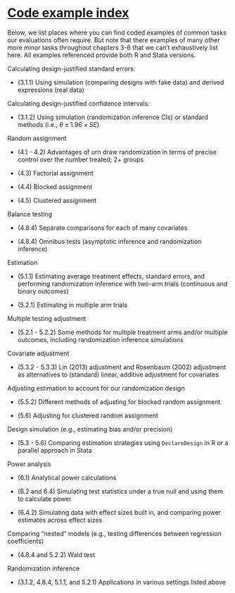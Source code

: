 # [Code example index](#codeindex)

Below, we list places where you can find coded examples of common tasks our evaluations often require. But note that there examples of many other more minor tasks throughout chapters 3-6 that we can't exhaustively list here. All examples referenced provide both R and Stata versions.

Calculating design-justified standard errors:

- (3.1.1) Using simulation (comparing designs with fake data) and derived expressions (real data)

Calculating design-justified confidence intervals:

- (3.1.2) Using simulation (randomization inference CIs) or standard methods (i.e., $\theta \pm 1.96 \times SE$)

Random assignment

- (4.1 - 4.2) Advantages of urn draw randomization in terms of precise control over the number treated; 2+ groups

- (4.3) Factorial assignment

- (4.4) Blocked assignment

- (4.5) Clustered assignment

Balance testing

- (4.8.4) Separate comparisons for each of many covariates

- (4.8.4) Omnibus tests (asymptotic inference and randomization inference)

Estimation

- (5.1.1) Estimating average treatment effects, standard errors, and performing randomization inference with two-arm trials (continuous and binary outcomes)

- (5.2.1) Estimating in multiple arm trials

Multiple testing adjustment

- (5.2.1 - 5.2.2) Some methods for multiple treatment arms and/or multiple outcomes, including randomization inference simulations

Covariate adjustment

- (5.3.2 - 5.3.3) Lin (2013) adjustment and Rosenbaum (2002) adjustment as alternatives to (standard) linear, additive adjustment for covariates

Adjusting estimation to account for our randomization design

- (5.5.2) Different methods of adjusting for blocked random assignment

- (5.6) Adjusting for clustered random assignment

Design simulation (e.g., estimating bias and/or precision)

- (5.3 - 5.6) Comparing estimation strategies using `DeclareDesign` in R or a parallel approach in Stata

Power analysis

- (6.1) Analytical power calculations

- (6.2 and 6.4) Simulating test statistics under a true null and using them to calculate power

- (6.4.2) Simulating data with effect sizes built in, and comparing power estimates across effect sizes

Comparing "nested" models (e.g., testing differences between regression coefficients)

- (4.8.4 and 5.2.2) Wald test

Randomization inference

- (3.1.2, 4.8.4, 5.1.1, and 5.2.1) Applications in various settings listed above

